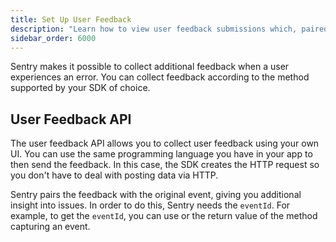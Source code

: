```yaml
---
title: Set Up User Feedback
description: "Learn how to view user feedback submissions which, paired with the original event, give you additional insight into issues."
sidebar_order: 6000
---
```


Sentry makes it possible to collect additional feedback when a user experiences an error. You can collect feedback according to the method supported by your SDK of choice.

## User Feedback API

The user feedback API allows you to collect user feedback using your own UI. You can use the same programming language you have in your app to then send the feedback. In this case, the SDK creates the HTTP request so you don't have to deal with posting data via HTTP.

Sentry pairs the feedback with the original event, giving you additional insight into issues. In order to do this, Sentry needs the `eventId`. For example, to get the `eventId`, you can use <PlatformLink to="/configuration/options/#before-send"><PlatformIdentifier name="before-send" /></PlatformLink> or the return value of the method capturing an event.

<PlatformContent includePath="user-feedback/sdk-api-example/" />
